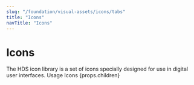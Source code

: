 ```yaml
---
slug: "/foundation/visual-assets/icons/tabs"
title: "Icons"
navTitle: "Icons"
---
```



# Icons

<LeadParagraph>
  The HDS icon library is a set of icons specially designed for use in digital user interfaces.
</LeadParagraph>

<PageTabs pageContext={props.pageContext}>
  <PageTabs.TabList>
    <PageTabs.Tab href="/">Usage</PageTabs.Tab>
    <PageTabs.Tab href="/list">Icons</PageTabs.Tab>
  </PageTabs.TabList>
  <PageTabs.TabPanel>{props.children}</PageTabs.TabPanel>
</PageTabs>

